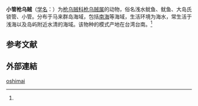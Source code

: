{{Speciesbox
| name = 小管枪乌贼
| status = 
| status_system = 
| image = 
| genus = Loligo
| species = oshimai
| authority = (Sasaki, 1929)<ref name='id10888'>{{cite web| url =http://www.bioinfo.cn/db05/BjdwSpecies.php?action=view&id=10888| title =小管枪乌贼| work =《中国动物物种编目数据库》| publisher =中国科学院微生物研究所| author =中国科学院动物研究所| accessdate =2009-04-28| deadurl =yes| archiveurl =https://web.archive.org/web/20160305061849/http://www.bioinfo.cn/db05/BjdwSpecies.php?action=view&id=10888| archivedate =2016-03-05}}</ref>
}}

'''小管枪乌贼'''（[[学名|学名]]：{{lang|la|''Loligo oshimai''}}）为[[枪乌贼科|枪乌贼科]][[枪乌贼属|枪乌贼属]]的动物，俗名浅水鱿鱼、鱿鱼、大岛氏锁管、小管。分布于马来群岛海域，包括[[南海|南海]]等海域，生活环境为海水，常生活于浅海以及岛屿附近水清的海域。该物种的模式产地在台湾台南。<ref name='id10888'/>

== 参考文献 ==
{{reflist}}

== 外部連結 ==
{{Wikispecies-inline|Loligo oshimai}}
{{Taxonbar|from=Q10959933}}

[[Category:枪乌贼属|oshimai]]


{{章魚小作品}}